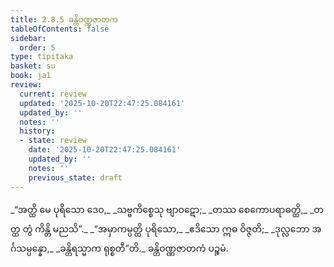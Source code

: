 ```yaml
---
title: 2.8.5 ခန္တိဝဏ္ဏဇာတက
tableOfContents: false
sidebar:
  order: 5
type: tipitaka
basket: su
book: ja1
review:
  current: review
  updated: '2025-10-20T22:47:25.084161'
  updated_by: ''
  notes: ''
  history:
  - state: review
    date: '2025-10-20T22:47:25.084161'
    updated_by: ''
    notes: ''
    previous_state: draft
---
```



<DynamicBreadcrumb />


<ReviewStatus review={frontmatter.review} showDetails={true} />

<HypothesisAnnotation frontmatter={frontmatter} />

<Division number="149" book="ja1" e="ch" v="22" p="61">

<Paragraph number="582" type="verses" book="ja1">
_“အတ္ထိ မေ ပုရိသော ဒေဝ,_  
_သဗ္ဗကိစ္စေသု ဗျာဝဋော;_  
_တဿ စေကောပရာဓတ္ထိ,_  
_တတ္ထ တွံ ကိန္တိ မညသိ”._  

</Paragraph>

</Division>
<Division number="150" book="ja1" e="ch" v="22" p="61">

<Paragraph number="583" type="verses" book="ja1">
_“အမှာကမ္ပတ္ထိ ပုရိသော,_  
_ဧဒိသော ဣဓ ဝိဇ္ဇတိ;_  
_ဒုလ္လဘော အင်္ဂသမ္ပန္နော,_  
_ခန္တိရသ္မာက ရုစ္စတီ”တိ._  


</Paragraph>
</Division>

<Paragraph number="584" type="center" book="ja1">
ခန္တိဝဏ္ဏဇာတကံ ပဉ္စမံ.
</Paragraph>